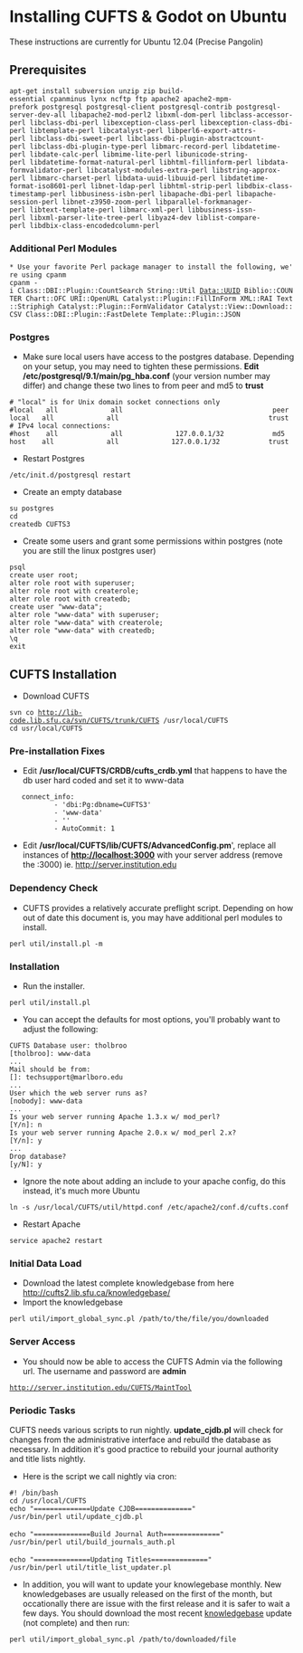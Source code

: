 = Installing CUFTS & Godot on Ubuntu =
These instructions are currently for Ubuntu 12.04 (Precise Pangolin)
== Prerequisites ==
 apt-get install subversion unzip zip build-essential cpanminus lynx ncftp ftp apache2 apache2-mpm-prefork postgresql postgresql-client postgresql-contrib postgresql-server-dev-all libapache2-mod-perl2 libxml-dom-perl libclass-accessor-perl libclass-dbi-perl libexception-class-perl libexception-class-dbi-perl libtemplate-perl libcatalyst-perl libperl6-export-attrs-perl libclass-dbi-sweet-perl libclass-dbi-plugin-abstractcount-perl libclass-dbi-plugin-type-perl libmarc-record-perl libdatetime-perl libdate-calc-perl libmime-lite-perl libunicode-string-perl libdatetime-format-natural-perl libhtml-fillinform-perl libdata-formvalidator-perl libcatalyst-modules-extra-perl libstring-approx-perl libmarc-charset-perl libdata-uuid-libuuid-perl libdatetime-format-iso8601-perl libnet-ldap-perl libhtml-strip-perl libdbix-class-timestamp-perl libbusiness-isbn-perl libapache-dbi-perl libapache-session-perl libnet-z3950-zoom-perl libparallel-forkmanager-perl libtext-template-perl libmarc-xml-perl libbusiness-issn-perl libxml-parser-lite-tree-perl libyaz4-dev liblist-compare-perl libdbix-class-encodedcolumn-perl
=== Additional Perl Modules ===
 * Use your favorite Perl package manager to install the following, we're using cpanm
 cpanm -i Class::DBI::Plugin::CountSearch String::Util Data::UUID Biblio::COUNTER Chart::OFC URI::OpenURL Catalyst::Plugin::FillInForm XML::RAI Text::Striphigh Catalyst::Plugin::FormValidator Catalyst::View::Download::CSV Class::DBI::Plugin::FastDelete Template::Plugin::JSON
=== Postgres ===
* Make sure local users have access to the postgres database.  Depending on your setup, you may need to tighten these permissions.  '''Edit /etc/postgresql/9.1/main/pg_hba.conf''' (your version number may differ) and change these two lines to from peer and md5 to '''trust'''
 # "local" is for Unix domain socket connections only
 #local   all             all                                     peer
 local   all             all                                     trust
 # IPv4 local connections:
 #host    all             all             127.0.0.1/32            md5
 host    all             all             127.0.0.1/32            trust
* Restart Postgres
 /etc/init.d/postgresql restart
* Create an empty database
 su postgres
 cd
 createdb CUFTS3
* Create some users and grant some permissions within postgres (note you are still the linux postgres user)
 psql
 create user root;
 alter role root with superuser;
 alter role root with createrole;
 alter role root with createdb;
 create user "www-data";
 alter role "www-data" with superuser;
 alter role "www-data" with createrole;
 alter role "www-data" with createdb;
 \q
 exit
==  CUFTS Installation ==
* Download CUFTS 
 svn co http://lib-code.lib.sfu.ca/svn/CUFTS/trunk/CUFTS /usr/local/CUFTS
 cd usr/local/CUFTS
=== Pre-installation Fixes ===
* Edit '''/usr/local/CUFTS/CRDB/cufts_crdb.yml''' that happens to have the db user hard coded and set it to www-data
 	connect_info:
 			- 'dbi:Pg:dbname=CUFTS3'
 			- 'www-data'
 			- ''
 			- AutoCommit: 1
* Edit '''/usr/local/CUFTS/lib/CUFTS/AdvancedConfig.pm'''', replace all instances of '''http://localhost:3000''' with your server address (remove the :3000) ie. http://server.institution.edu

=== Dependency Check ===
* CUFTS provides a relatively accurate preflight script.  Depending on how out of date this document is, you may have additional perl modules to install.
 perl util/install.pl -m
=== Installation ===
* Run the installer. 
 perl util/install.pl
* You can accept the defaults for most options, you'll probably want to adjust the following:
 CUFTS Database user: tholbroo
 [tholbroo]: www-data
 ...
 Mail should be from: 
 []: techsupport@marlboro.edu
 ...
 User which the web server runs as?
 [nobody]: www-data
 ...
 Is your web server running Apache 1.3.x w/ mod_perl?
 [Y/n]: n
 Is your web server running Apache 2.0.x w/ mod_perl 2.x?
 [Y/n]: y
 ...
 Drop database?
 [y/N]: y

* Ignore the note about adding an include to your apache config, do this instead, it's much more Ubuntu
 ln -s /usr/local/CUFTS/util/httpd.conf /etc/apache2/conf.d/cufts.conf
* Restart Apache
 service apache2 restart
=== Initial Data Load ===
* Download the latest complete knowledgebase from here http://cufts2.lib.sfu.ca/knowledgebase/
* Import the knowledgebase
 perl util/import_global_sync.pl /path/to/the/file/you/downloaded
 
=== Server Access ===
* You should now be able to access the CUFTS Admin via the following url.  The username and password are '''admin'''
 http://server.institution.edu/CUFTS/MaintTool
=== Periodic Tasks ===
CUFTS needs various scripts to run nightly.  '''update_cjdb.pl''' will check for changes from the administrative interface and rebuild the database as necessary.  In addition it's good practice to rebuild your journal authority and title lists nightly.
* Here is the script we call nightly via cron:
 #! /bin/bash
 cd /usr/local/CUFTS
 echo "==============Update CJDB=============="
 /usr/bin/perl util/update_cjdb.pl
 
 echo "==============Build Journal Auth=============="
 /usr/bin/perl util/build_journals_auth.pl
 
 echo "==============Updating Titles=============="
 /usr/bin/perl util/title_list_updater.pl

* In addition, you will want to update your knowlegebase monthly.  New knowledgebases are usually released on the first of the month, but occationally there are issue with the first release and it is safer to wait a few days. You should download the most recent [http://cufts2.lib.sfu.ca/knowledgebase/ knowledgebase] update (not complete) and then run:
 perl util/import_global_sync.pl /path/to/downloaded/file
